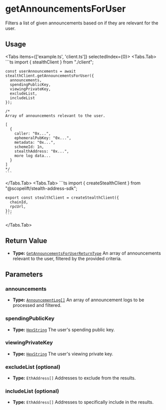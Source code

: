 
# getAnnouncementsForUser

Filters a list of given announcements based on if they are relevant for the user.

## Usage

<Tabs items={['example.ts', 'client.ts']} selectedIndex={0}>
  <Tabs.Tab>
    ```ts
    import { stealthClient } from "./client";

    const userAnnouncements = await stealthClient.getAnnouncementsForUser({
      announcements,
      spendingPublicKey,
      viewingPrivateKey,
      excludeList,
      includeList
    });

    /*
    Array of announcements relevant to the user.

    [
      {
        caller: "0x...",
        ephemeralPubKey: "0x...",
        metadata: "0x...",
        schemeId: 1n,
        stealthAddress: "0x...",
        more log data...
      }
    ]
    */
    ```
  </Tabs.Tab>
  <Tabs.Tab>
    ```ts
    import { createStealthClient } from "@scopelift/stealth-address-sdk";

    export const stealthClient = createStealthClient({
      chainId,
      rpcUrl,
    });
    ```
  </Tabs.Tab>
</Tabs>

## Return Value

- **Type:** [`GetAnnouncementsForUserReturnType`](../glossary/types.md#getannouncementsforuserreturntype)
  An array of announcements relevant to the user, filtered by the provided criteria.

## Parameters

### announcements

- **Type:** [`AnnouncementLog[]`](../glossary/types.md#announcementlog)
  An array of announcement logs to be processed and filtered.

### spendingPublicKey

- **Type:** [`HexString`](../glossary/types.md#hexstring)
  The user's spending public key.

### viewingPrivateKey

- **Type:** [`HexString`](../glossary/types.md#hexstring)
  The user's viewing private key.

### excludeList (optional)

- **Type:** `EthAddress[]`
  Addresses to exclude from the results.

### includeList (optional)

- **Type:** `EthAddress[]`
  Addresses to specifically include in the results.
